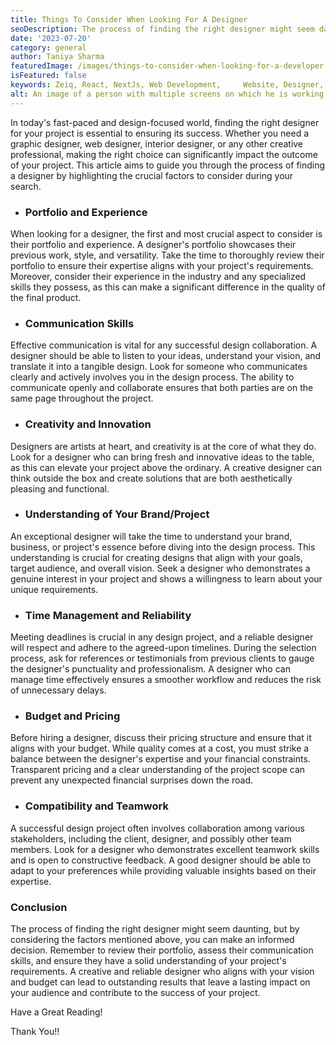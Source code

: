 ```yaml
---
title: Things To Consider When Looking For A Designer
seoDescription: The process of finding the right designer might seem daunting, but by considering the factors mentioned above, you can make an informed decision. Remember to review their portfolio, assess their communication skills, and ensure they have a solid understanding of your project's requirements. A creative and reliable designer who aligns with your vision and budget can lead to outstanding results that leave a lasting impact on your audience and contribute to the success of your project.
date: '2023-07-20'
category: general
author: Taniya Sharma
featuredImage: /images/things-to-consider-when-looking-for-a-developer.jpg
isFeatured: false
keywords: Zeiq, React, NextJs, Web Development, 	Website, Designer, Website, Remote Teamwork, Productivity, Experince , skills, Web Designer, Graphic Designer 
alt: An image of a person with multiple screens on which he is working for making design.
---
```




In today's fast-paced and design-focused world, finding the right designer for your project is essential to ensuring its success. Whether you need a graphic designer, web designer, interior designer, or any other creative professional, making the right choice can significantly impact the outcome of your project. This article aims to guide you through the process of finding a designer by highlighting the crucial factors to consider during your search.

 - ### Portfolio and Experience
 
When looking for a designer, the first and most crucial aspect to consider is their portfolio and experience. A designer's portfolio showcases their previous work, style, and versatility. Take the time to thoroughly review their portfolio to ensure their expertise aligns with your project's requirements. Moreover, consider their experience in the industry and any specialized skills they possess, as this can make a significant difference in the quality of the final product.

 - ### Communication Skills

Effective communication is vital for any successful design collaboration. A designer should be able to listen to your ideas, understand your vision, and translate it into a tangible design. Look for someone who communicates clearly and actively involves you in the design process. The ability to communicate openly and collaborate ensures that both parties are on the same page throughout the project.

- ### Creativity and Innovation

Designers are artists at heart, and creativity is at the core of what they do. Look for a designer who can bring fresh and innovative ideas to the table, as this can elevate your project above the ordinary. A creative designer can think outside the box and create solutions that are both aesthetically pleasing and functional.

- ### Understanding of Your Brand/Project

An exceptional designer will take the time to understand your brand, business, or project's essence before diving into the design process. This understanding is crucial for creating designs that align with your goals, target audience, and overall vision. Seek a designer who demonstrates a genuine interest in your project and shows a willingness to learn about your unique requirements.

- ### Time Management and Reliability

Meeting deadlines is crucial in any design project, and a reliable designer will respect and adhere to the agreed-upon timelines. During the selection process, ask for references or testimonials from previous clients to gauge the designer's punctuality and professionalism. A designer who can manage time effectively ensures a smoother workflow and reduces the risk of unnecessary delays.

- ### Budget and Pricing

Before hiring a designer, discuss their pricing structure and ensure that it aligns with your budget. While quality comes at a cost, you must strike a balance between the designer's expertise and your financial constraints. Transparent pricing and a clear understanding of the project scope can prevent any unexpected financial surprises down the road.

- ### Compatibility and Teamwork

A successful design project often involves collaboration among various stakeholders, including the client, designer, and possibly other team members. Look for a designer who demonstrates excellent teamwork skills and is open to constructive feedback. A good designer should be able to adapt to your preferences while providing valuable insights based on their expertise.

### Conclusion

The process of finding the right designer might seem daunting, but by considering the factors mentioned above, you can make an informed decision. Remember to review their portfolio, assess their communication skills, and ensure they have a solid understanding of your project's requirements. A creative and reliable designer who aligns with your vision and budget can lead to outstanding results that leave a lasting impact on your audience and contribute to the success of your project.


Have a Great Reading!

Thank You!!
